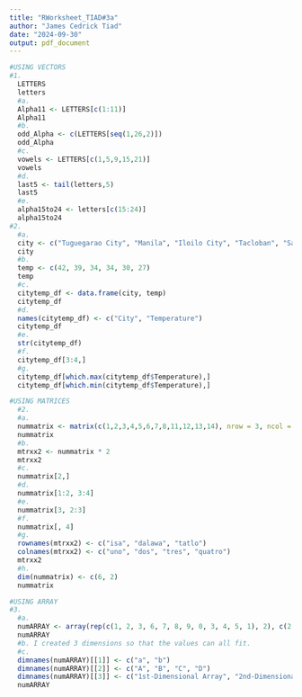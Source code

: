```yaml
---
title: "RWorksheet_TIAD#3a"
author: "James Cedrick Tiad"
date: "2024-09-30"
output: pdf_document
---
```


```r
#USING VECTORS
#1.
  LETTERS
  letters
  #a.
  Alpha11 <- LETTERS[c(1:11)]
  Alpha11
  #b.
  odd_Alpha <- c(LETTERS[seq(1,26,2)])
  odd_Alpha
  #c.
  vowels <- LETTERS[c(1,5,9,15,21)]
  vowels
  #d.
  last5 <- tail(letters,5)
  last5
  #e.
  alpha15to24 <- letters[c(15:24)]
  alpha15to24
#2.
  #a.
  city <- c("Tuguegarao City", "Manila", "Iloilo City", "Tacloban", "Samal Island", "Davao City")
  city
  #b.
  temp <- c(42, 39, 34, 34, 30, 27)
  temp
  #c.
  citytemp_df <- data.frame(city, temp)
  citytemp_df
  #d.
  names(citytemp_df) <- c("City", "Temperature")
  citytemp_df
  #e.
  str(citytemp_df)
  #f.
  citytemp_df[3:4,]
  #g.
  citytemp_df[which.max(citytemp_df$Temperature),]
  citytemp_df[which.min(citytemp_df$Temperature),]
```

  
```r
#USING MATRICES
  #2.
  #a.
  nummatrix <- matrix(c(1,2,3,4,5,6,7,8,11,12,13,14), nrow = 3, ncol = 4)
  nummatrix
  #b.
  mtrxx2 <- nummatrix * 2
  mtrxx2
  #c.
  nummatrix[2,]
  #d.
  nummatrix[1:2, 3:4]
  #e.
  nummatrix[3, 2:3]
  #f.
  nummatrix[, 4]
  #g.
  rownames(mtrxx2) <- c("isa", "dalawa", "tatlo")
  colnames(mtrxx2) <- c("uno", "dos", "tres", "quatro")
  mtrxx2
  #h.
  dim(nummatrix) <- c(6, 2)
  nummatrix
```

```r
#USING ARRAY
#3.
  #a.
  numARRAY <- array(rep(c(1, 2, 3, 6, 7, 8, 9, 0, 3, 4, 5, 1), 2), c(2, 4, 3))
  numARRAY
  #b. I created 3 dimensions so that the values can all fit.
  #c.
  dimnames(numARRAY)[[1]] <- c("a", "b")
  dimnames(numARRAY)[[2]] <- c("A", "B", "C", "D")
  dimnames(numARRAY)[[3]] <- c("1st-Dimensional Array", "2nd-Dimensional Array", "3rd-Dimensional Array")
  numARRAY
```
 
 